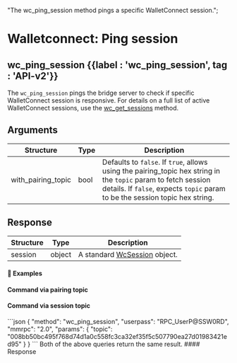   "The wc_ping_session method pings a specific WalletConnect session.";

# Walletconnect: Ping session

## wc_ping_session {{label : 'wc_ping_session', tag : 'API-v2'}}

The `wc_ping_session` pings the bridge server to check if specific WalletConnect session is responsive.
For details on a full list of active WalletConnect sessions, use the [wc\_get\_sessions](/komodo-defi-framework/api/v20-dev/wc_get_sessions/#wc-get-sessions) method.

## Arguments

| Structure            | Type | Description                                                                                                                                                                                     |
| -------------------- | ---- | ----------------------------------------------------------------------------------------------------------------------------------------------------------------------------------------------- |
| with\_pairing\_topic | bool | Defaults to `false`. If `true`, allows using the pairing\_topic hex string in the `topic` param to fetch session details. If `false`, expects `topic` param to be the session topic hex string. |

## Response

| Structure | Type   | Description                                                                              |
| --------- | ------ | ---------------------------------------------------------------------------------------- |
| session   | object | A standard [WcSession](/komodo-defi-framework/api/common_structures/#wc-session) object. |

#### 📌 Examples

#### Command via pairing topic

#### Command via session topic

<CodeGroup title="" tag="POST" label="wc_ping_session" mm2MethodDecorate="true">
  ```json
  {
    "method": "wc_ping_session",
    "userpass": "RPC_UserP@SSW0RD",
    "mmrpc": "2.0",
    "params": {
      "topic": "008bb50bc495f768d74d1a0c558fc3ca32ef35f5c507790ea27d01983421ed95"
    }
  }
  ```
</CodeGroup>

<Note>
  Both of the above queries return the same result.
</Note>

<CollapsibleSection expandedText="Hide Response" collapsedText="Show Response">
  #### Response

  ```json
  ```
</CollapsibleSection>
